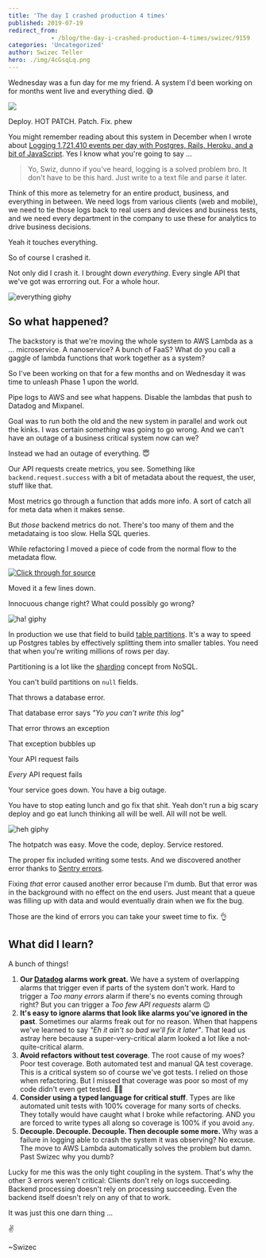 ```yaml
---
title: 'The day I crashed production 4 times'
published: 2019-07-19
redirect_from: 
            - /blog/the-day-i-crashed-production-4-times/swizec/9159
categories: 'Uncategorized'
author: Swizec Teller
hero: ./img/4cGsqLq.png
---
```

Wednesday was a fun day for me my friend. A system I'd been working on for months went live and everything died. 😅





![](./img/4cGsqLq.png)



Deploy. HOT PATCH. Patch. Fix. phew



You might remember reading about this system in December when I wrote about [Logging 1,721,410 events per day with Postgres, Rails, Heroku, and a bit of JavaScript](https://swizec.com/blog/logging-events-postgres-rails-heroku-javascript/swizec/8825). Yes I know what you're going to say ...



> Yo, Swiz, dunno if you've heard, logging is a solved problem bro. It don't have to be this hard. Just write to a text file and parse it later.



Think of this more as telemetry for an entire product, business, and everything in between. We need logs from various clients (web and mobile), we need to tie those logs back to real users and devices and business tests, and we need every department in the company to use these for analytics to drive business decisions.



Yeah it touches everything.



So of course I crashed it.



Not only did I crash it. I brought down _everything_. Every single API that we've got was errorring out. For a whole hour.



![everything giphy](./img/media-fxZ7cC3zYIVXi-giphy.gif)



## So what happened?



The backstory is that we're moving the whole system to AWS Lambda as a ... microservice. A nanoservice? A bunch of FaaS? What do you call a gaggle of lambda functions that work together as a system?



So I've been working on that for a few months and on Wednesday it was time to unleash Phase 1 upon the world.



Pipe logs to AWS and see what happens. Disable the lambdas that push to Datadog and Mixpanel.



Goal was to run both the old and the new system in parallel and work out the kinks. I was certain _something_ was going to go wrong. And we can't have an outage of a business critical system now can we?



Instead we had an outage of everything. 😇



Our API requests create metrics, you see. Something like `backend.request.success` with a bit of metadata about the request, the user, stuff like that.



Most metrics go through a function that adds more info. A sort of catch all for meta data when it makes sense.



But _those_ backend metrics do not. There's too many of them and the metadataing is too slow. Hella SQL queries.



While refactoring I moved a piece of code from the normal flow to the metadata flow.



[![Click through for source](./img/techletter.app-screenshot-1563553812054.png)](https://carbon.now.sh/?bg=rgba(255,255,255,1)&t=seti&l=ruby&ds=true&wc=true&wa=true&pv=48px&ph=32px&ln=false&code=log%5B%22created_day%22%5D%20%3D%20Date.today)



Moved it a few lines down.



Innocuous change right? What could possibly go wrong?



![ha! giphy](./img/media-11DFuwckOK9mdG-giphy.gif)



In production we use that field to build [table partitions](https://www.postgresql.org/docs/10/ddl-partitioning.html). It's a way to speed up Postgres tables by effectively splitting them into smaller tables. You need that when you're writing millions of rows per day.



Partitioning is a lot like the [sharding](https://en.wikipedia.org/wiki/Shard_(database_architecture)) concept from NoSQL.



You can't build partitions on `null` fields.



That throws a database error.



That database error says _"Yo you can't write this log"_



That error throws an exception



That exception bubbles up



Your API request fails



_Every_ API request fails



Your service goes down. You have a big outage.



You have to stop eating lunch and go fix that shit. Yeah don't run a big scary deploy and go eat lunch thinking all will be well. All will not be well.



![heh giphy](./img/media-M2AmFHxMydFok-giphy.gif)



The hotpatch was easy. Move the code, deploy. Service restored.



The proper fix included writing some tests. And we discovered another error thanks to [Sentry errors](https://sentry.io/welcome/).



Fixing _that_ error caused another error because I'm dumb. But that error was in the background with no effect on the end users. Just meant that a queue was filling up with data and would eventually drain when we fix the bug.



Those are the kind of errors you can take your sweet time to fix. 👌



## What did I learn?



A bunch of things!



1. **Our [Datadog](https://www.datadoghq.com/) alarms work great.** We have a system of overlapping alarms that trigger even if parts of the system don't work. Hard to trigger a _Too many errors_ alarm if there's no events coming through right? But you can trigger a _Too few API requests_ alarm 😉
2. **It's easy to ignore alarms that look like alarms you've ignored in the past**. Sometimes our alarms freak out for no reason. When that happens we've learned to say _"Eh it ain't so bad we'll fix it later"_. That lead us astray here because a super-very-critical alarm looked a lot like a not-quite-critical alarm.
3. **Avoid refactors without test coverage**. The root cause of my woes? Poor test coverage. Both automated test and manual QA test coverage. This is a critical system so of course we've got tests. I relied on those when refactoring. But I missed that coverage was poor so most of my code didn't even get tested. 🤦‍♂️
4. **Consider using a typed language for critical stuff**. Types are like automated unit tests with 100% coverage for many sorts of checks. They totally would have caught what I broke while refactoring. AND you are forced to write types all along so coverage is 100% if you avoid `any`.
5. **Decouple. Decouple. Decouple. Then decouple some more.** Why was a failure in logging able to crash the system it was observing? No excuse. The move to AWS Lambda automatically solves the problem but damn. Past Swizec why you dumb?



Lucky for me this was the only tight coupling in the system. That's why the other 3 errors weren't critical: Clients don't rely on logs succeeding. Backend processing doesn't rely on processing succeeding. Even the backend itself doesn't rely on any of that to work.



It was just this one darn thing ...



✌️



~Swizec